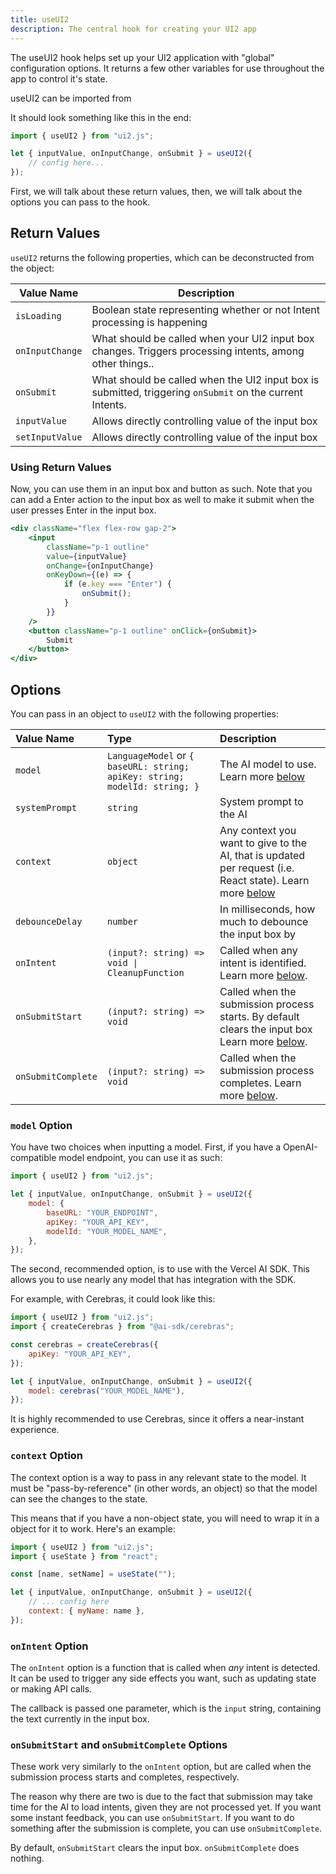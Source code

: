 ```yaml
---
title: useUI2
description: The central hook for creating your UI2 app
---
```


The useUI2 hook helps set up your UI2 application with "global" configuration options. It returns a few other variables for use throughout the app to control it's state.

useUI2 can be imported from

It should look something like this in the end:

```jsx
import { useUI2 } from "ui2.js";

let { inputValue, onInputChange, onSubmit } = useUI2({
	// config here...
});
```

First, we will talk about these return values, then, we will talk about the options you can pass to the hook.

## Return Values

`useUI2` returns the following properties, which can be deconstructed from the object:

| Value Name      | Description                                                                                              |
| --------------- | -------------------------------------------------------------------------------------------------------- |
| `isLoading`     | Boolean state representing whether or not Intent processing is happening                                 |
| `onInputChange` | What should be called when your UI2 input box changes. Triggers processing intents, among other things.. |
| `onSubmit`      | What should be called when the UI2 input box is submitted, triggering `onSubmit` on the current Intents. |
| `inputValue`    | Allows directly controlling value of the input box                                                       |
| `setInputValue` | Allows directly controlling value of the input box                                                       |

### Using Return Values

Now, you can use them in an input box and button as such. Note that you can add a Enter action to the input box as well to make it submit when the user presses Enter in the input box.

```jsx
<div className="flex flex-row gap-2">
	<input
		className="p-1 outline"
		value={inputValue}
		onChange={onInputChange}
		onKeyDown={(e) => {
			if (e.key === "Enter") {
				onSubmit();
			}
		}}
	/>
	<button className="p-1 outline" onClick={onSubmit}>
		Submit
	</button>
</div>
```

## Options

You can pass in an object to `useUI2` with the following properties:

| Value Name         | Type                                                                       | Description                                                                                                                                 |
| :----------------- | :------------------------------------------------------------------------- | :------------------------------------------------------------------------------------------------------------------------------------------ |
| `model`            | `LanguageModel` or `{ baseURL: string; apiKey: string; modelId: string; }` | The AI model to use. Learn more [below](#model-option)                                                                                      |
| `systemPrompt`     | `string`                                                                   | System prompt to the AI                                                                                                                     |
| `context`          | `object`                                                                   | Any context you want to give to the AI, that is updated per request (i.e. React state). Learn more [below](#context-option)                 |
| `debounceDelay`    | `number`                                                                   | In milliseconds, how much to debounce the input box by                                                                                      |
| `onIntent`         | `(input?: string) => void \| CleanupFunction`                              | Called when any intent is identified. Learn more [below](#onintent-option).                                                                 |
| `onSubmitStart`    | `(input?: string) => void`                                                 | Called when the submission process starts. By default clears the input box Learn more [below](#onsubmitstart-and-onsubmitcomplete-options). |
| `onSubmitComplete` | `(input?: string) => void`                                                 | Called when the submission process completes. Learn more [below](<(#onsubmitstart-and-onsubmitcomplete-options)>).                          |

### `model` Option

You have two choices when inputting a model. First, if you have a OpenAI-compatible model endpoint, you can use it as such:

```jsx
import { useUI2 } from "ui2.js";

let { inputValue, onInputChange, onSubmit } = useUI2({
	model: {
		baseURL: "YOUR_ENDPOINT",
		apiKey: "YOUR_API_KEY",
		modelId: "YOUR_MODEL_NAME",
	},
});
```

The second, recommended option, is to use with the Vercel AI SDK. This allows you to use nearly any model that has integration with the SDK.

For example, with Cerebras, it could look like this:

```jsx
import { useUI2 } from "ui2.js";
import { createCerebras } from "@ai-sdk/cerebras";

const cerebras = createCerebras({
	apiKey: "YOUR_API_KEY",
});

let { inputValue, onInputChange, onSubmit } = useUI2({
	model: cerebras("YOUR_MODEL_NAME"),
});
```

It is highly recommended to use Cerebras, since it offers a near-instant experience.

### `context` Option

The context option is a way to pass in any relevant state to the model. It must be "pass-by-reference" (in other words, an object) so that the model can see the changes to the state.

This means that if you have a non-object state, you will need to wrap it in a object for it to work. Here's an example:

```jsx
import { useUI2 } from "ui2.js";
import { useState } from "react";

const [name, setName] = useState("");

let { inputValue, onInputChange, onSubmit } = useUI2({
	// ... config here
	context: { myName: name },
});
```

### `onIntent` Option

The `onIntent` option is a function that is called when _any_ intent is detected. It can be used to trigger any side effects you want, such as updating state or making API calls.

The callback is passed one parameter, which is the `input` string, containing the text currently in the input box.

### `onSubmitStart` and `onSubmitComplete` Options

These work very similarly to the `onIntent` option, but are called when the submission process starts and completes, respectively.

The reason why there are two is due to the fact that submission may take time for the AI to load intents, given they are not processed yet. If you want some instant feedback, you can use `onSubmitStart`. If you want to do something after the submission is complete, you can use `onSubmitComplete`.

By default, `onSubmitStart` clears the input box. `onSubmitComplete` does nothing.
